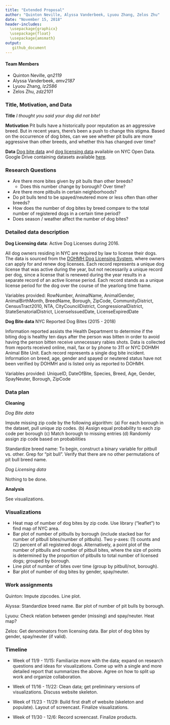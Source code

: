 ```yaml
---
title: "Extended Proposal"
author: "Quinton Neville, Alyssa Vanderbeek, Lyuou Zhang, Zelos Zhu"
date: "November 15, 2018"
header-includes: 
  \usepackage{graphicx}
  \usepackage{float}
  \usepackage{amsmath}
output:
   github_document
---
```


#### Team Members 

- Quinton Neville, *qn2119*
- Alyssa Vanderbeek, *amv2187*
- Lyuou Zhang, *lz2586*
- Zelos Zhu, *zdz2101*



### Title, Motivation, and Data

**Title** *I thought you said your dog did not bite!*

**Motivation** Pit bulls have a historically poor reputation as an aggressive breed. But in recent years, there's been a push to change this stigma. Based on the occurrence of dog bites, can we see whether pit bulls are more aggressive than other breeds, and whether this has changed over time?

**Data** [Dog bite data](https://data.cityofnewyork.us/Health/DOHMH-Dog-Bite-Data/rsgh-akpg) and [dog licensing data](https://data.cityofnewyork.us/Health/NYC-Dog-Licensing-Dataset/nu7n-tubp) available on NYC Open Data. Google Drive containing datasets available [here](https://drive.google.com/drive/folders/1wZfIbv9UWAoI-YO1mwRgoXmU-ucr0inX).



### Research Questions

- Are there more bites given by pit bulls than other breeds?
  - Does this number change by borough? Over time? 
- Are there more pitbulls in certain neighborhoods?
- Do pit bulls tend to be spayed/neutered more or less often than other breeds?
- How does the number of dog bites by breed compare to the total number of registered dogs in a certain time period?
- Does season / weather affect the number of dog bites?



### Detailed data description

**Dog Licensing data**: Active Dog Licenses during 2016.

All dog owners residing in NYC are required by law to license their dogs. The data is sourced from the [DOHMH Dog Licensing System](https://a816-healthpsi.nyc.gov/DogLicense), where owners can apply for and renew dog licenses. Each record represents a unique dog license that was active during the year, but not necessarily a unique record per dog, since a license that is renewed during the year results in a separate record of an active license period. Each record stands as a unique license period for the dog over the course of the yearlong time frame.

Variables provided:
RowNumber,	AnimalName,	AnimalGender,	AnimalBirthMonth,	BreedName,	Borough,	ZipCode,	CommunityDistrict,	CensusTract2010,	NTA,	CityCouncilDistrict,	CongressionalDistrict,	StateSenatorialDistrict,	LicenseIssuedDate,	LicenseExpiredDate

**Dog Bite data** NYC Reported Dog Bites (2015 - 2018)

Information reported assists the Health Department to determine if the biting dog is healthy ten days after the person was bitten in order to avoid having the person bitten receive unnecessary rabies shots. Data is collected from reports received online, mail, fax or by phone to 311 or NYC DOHMH Animal Bite Unit. Each record represents a single dog bite incident. Information on breed, age, gender and spayed or neutered status have not been verified by DOHMH and is listed only as reported to DOHMH.

Variables provided:
UniqueID,	DateOfBite,	Species,	Breed,	Age,	Gender,	SpayNeuter,	Borough,	ZipCode



### Data plan

**Cleaning**

*Dog Bite data*

Impute missing zip code by the following algorithm:
(a) For each borough in the dataset, pull unique zip codes. 
(b) Assign equal probability to each zip code per borough
(c) Match borough to missing entries
(d) Randomly assign zip code based on probabilities

Standardize breed name:
To begin, construct a binary variable for pitbull vs. other. Grep for "pit bull". Verify that there are no other permutations of pit bull breed name.

*Dog Licensing data*

Nothing to be done.

**Analysis**

See visualizations.



### Visualizations

- Heat map of number of dog bites by zip code. Use library ("leaflet") to find map of NYC area.
- Bar plot of number of pitbulls by borough (include stacked bar for number of pitbull bites/number of pitbulls). Two y-axes: (1) counts and (2) percent of all registered dogs. Alternatively, a point plot of the number of pitbulls and number of pitbull bites, where the size of points is determined by the proportion of pitbulls to total number of licensed dogs; grouped by borough.
- Line plot of number of bites over time (group by pitbull/not, borough).
- Bar plot of number of dog bites by gender, spay/neuter.



### Work assignments

Quinton: Impute zipcodes. Line plot.

Alyssa: Standardize breed name. Bar plot of number of pit bulls by borough.

Lyuou: Check relation between gender (missing) and spay/neuter. Heat map?

Zelos: Get denominators from licensing data. Bar plot of dog bites by gender, spay/neuter (if valid). 



### Timeline

- Week of 11/9 - 11/15:
    Familiarize more with the data; expand on research questions and ideas for visualizations. Come up with a single and more detailed report that summarizes the above. Agree on how to split up work and organize collaboration.

- Week of 11/16 - 11/22:
    Clean data; get preliminary versions of visualizations. Discuss website skeleton.

- Week of 11/23 - 11/29:
    Build first draft of website (skeleton and populate). Layout of screencast. Finalize visualizations.

- Week of 11/30 - 12/6:
    Record screencast. Finalize products.
    